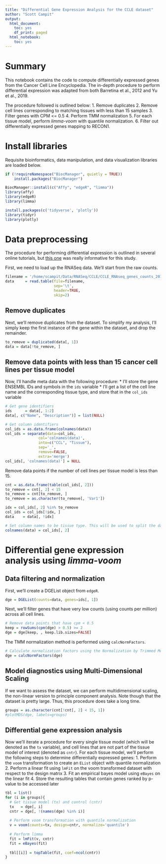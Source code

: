 ```yaml
---
title: "Differential Gene Expression Analysis for the CCLE dataset"
author: "Scott Campit"
output:
  html_document:
    toc: yes
    df_print: paged
  html_notebook:
    toc: yes
---
```


# Summary
This notebook contains the code to compute differentially expressed genes from the Cancer Cell Line Encyclopedia. The in-depth procedure to perform differential expression was adapted from both Barretina et al., 2012 and Yu et al., 2019. 

The procedure followed is outlined below:
  1. Remove duplicates
  2. Remove cell lines corresponding to matching tissues with less than 15 samples
  3. Filter genes with CPM <= 0.5
  4. Perform TMM normalization
  5. For each tissue model, perform *limma-voom* with quantile normalization.
  6. Filter out differentially expressed genes mapping to RECON1. 

# Install libraries
Requisite bioinformatics, data manipulation, and data visualization libraries are loaded below.
```r
if (!requireNamespace("BiocManager", quietly = TRUE))
    install.packages("BiocManager")

BiocManager::install(c("Affy", "edgeR", "limma"))
library(affy)
library(edgeR)
library(limma)

install.packages(c('tidyverse', 'plotly'))
library(tidyr)
library(plotly)

```

# Data preprocessing
The procedure for performing differential expression is outlined in several online tutorials, but [this one](https://www.bioconductor.org/packages/devel/bioc/vignettes/limma/inst/doc/usersguide.pdf) was really informative for this study. 

First, we need to load up the RNASeq data. We'll start from the raw counts.

```r
filename = '/home/scampit/Data/RNASeq/CCLE/CCLE_RNAseq_genes_counts_20180929.gct'
data     = read.table(file=filename, 
                      sep='\t', 
                      header=TRUE, 
                      skip=2)
```

## Remove duplicates
Next, we'll remove duplicates from the dataset. To simplify my analysis, I'll simply keep the first instance of the gene within the dataset, and drop the remainder.

```r
to_remove = duplicated(data[, 1])
data = data[!to_remove, ]
```

## Remove data points with less than 15 cancer cell lines per tissue model
Now, I'll handle meta data with the following procedure:
  * I'll store the gene ENSEMBL IDs and symbols in the `ids` variable
  * I'll get a list of the cell line name and the corresponding tissue type, and store that in the `col_ids` variable
  
```r
# Get gene identifiers
ids      = data[, 1:2]
data[, c("Name", "Description")] = list(NULL)

# Get column identifiers
col_ids = as.data.frame(colnames(data))
col_ids = separate(data=col_ids, 
               col='colnames(data)', 
               into=c("CCL", "Tissue"), 
               sep='_', 
               remove=FALSE, 
               extra='merge')
col_ids[, 'colnames(data)'] = NULL
```

Remove data points if the number of cell lines per tissue model is less than 15.

```r
cnt = as.data.frame(table(col_ids[, 2]))
to_remove = cnt[, 2] < 15
to_remove = cnt[to_remove, ]
to_remove = as.character(to_remove[, 'Var1'])

idx = col_ids[, 2] %in% to_remove
col_ids = col_ids[!idx, ]
data    = data[, !idx]

# Set column names to be tissue type. This will be used to split the data up by groups.
colnames(data) = col_ids[, 2]
```

# Differential gene expression analysis using *limma-voom*

## Data filtering and normalization

First, we'll create a DGEList object from `edgeR`.
```r
dge = DGEList(counts=data, genes=ids[, 1])
```

Next, we'll filter genes that have very low counts (using counts per million) across all cell lines.
```r
# Remove data points that have cpm < 0.5
keep = rowSums(cpm(dge) > 0.5) >= 2
dge = dge[keep, , keep.lib.sizes=FALSE]
```

The TMM normalization method is performed using `calcNormFactors`.
```r
# Calculate normalization factors using the Normalization by Trimmed Mean of M values
dge = calcNormFactors(dge)
```

## Model diagnostics using Multi-Dimensional Scaling

If we want to assess the dataset, we can perform multidimensional scaling, the non-linear version to principle component analysis. Note though that the dataset is pretty large. Thus, this procedure does take a long time.
```r
groups = as.character(cnt[!cnt[, 2] < 15, 1])
#plotMDS(dge, labels=groups)
```

## Differential gene expression analysis

Now we'll iterate a procedure for every single tissue model (which will be denoted as the `tx` variable), and cell lines that are not part of the tissue model of interest (denoted as `cntr`). For each tissue model, we'll perform the following steps to determine differentially expressed genes:
  1. Perform the `voom` transformation to create an `EList` object with quantile normalization
  2. Perform a linear fit using `lmFit` on the voom transformed dataset with respect to the design matrix
  3. Fit an empirical bayes model using `eBayes` on the linear fit
  4. Store the resulting tables that contain genes ranked by p-value to be accessed later
  
```r
tbl = list()
for (i in groups){
  # Get tissue model (tx) and control (cntr)
  tx   = dge[, i]
  cntr = dge[, !(names(dge) %in% i)]
  
  # Perform voom transformation with quantile normalization
  v = voom(counts=tx, design=cntr, normalize='quantile')
  
  # Perform limma
  fit = lmFit(v, cntr)
  fit = eBayes(fit)
  
  tbl[[i]] = topTable(fit, coef=ncol(cntr))
} 
```
